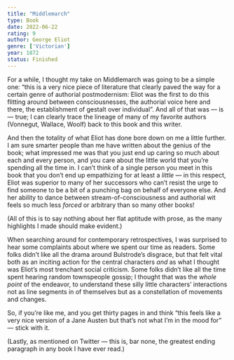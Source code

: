 ```yaml
---
title: "Middlemarch"
type: Book
date: 2022-06-22
rating: 9
author: George Eliot
genre: ['Victorian']
year: 1872
status: Finished
---
```


For a while, I thought my take on Middlemarch was going to be a simple one: “this is a very nice piece of literature that clearly paved the way for a certain genre of authorial postmodernism: Eliot was the first to do this flitting around between consciousnesses, the authorial voice here and there,  the establishment of gestalt over individual”. And all of that was — is — true; I can clearly trace the lineage of many of my favorite authors (Vonnegut, Wallace, Woolf) back to this book and this writer. 

And then the totality of what Eliot has done bore down on me a little further. I am sure smarter people than me have written about the genius of the book; what impressed me was that you just end up caring so much about each and every person, and you care about the little world that you’re spending all the time in. I can’t think of a single person you meet in this book that you don’t end up empathizing for at least a *little* — in this respect, Eliot was superior to many of her successors who can’t resist the urge to find someone to be a bit of a punching bag on behalf of everyone else. And her ability to dance between stream-of-consciousness and authorial wit feels so much less *forced* or arbitrary than so many other books!

(All of this is to say nothing about her flat aptitude with prose, as the many highlights I made should make evident.)

When searching around for contemporary retrospectives, I was surprised to hear some complaints about where we spent our time as readers. Some folks didn’t like all the drama around Bulstrode’s disgrace, but that felt vital both as an inciting action for the central characters *and* as what I thought was Eliot’s most trenchant social criticism. Some folks didn’t like all the time spent hearing random townspeople gossip; I thought that was the *whole point* of the endeavor, to understand these silly little characters’ interactions not as line segments in of themselves but as a constellation of movements and changes. 

So, if you’re like me, and you get thirty pages in and think “this feels like a very nice version of a Jane Austen but that’s not what I’m in the mood for” — stick with it.

(Lastly, as mentioned on Twitter — this is, bar none, the greatest ending paragraph in any book I have ever read.)
